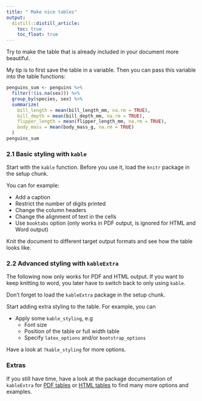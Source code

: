 ```yaml
---
title: " Make nice tables"
output: 
  distill::distill_article:
    toc: true
    toc_float: true
---
```


Try to make the table that is already included in your document more beautiful.

My tip is to first save the table in a variable. Then you can pass this 
variable into the table functions:

```r
penguins_sum <- penguins %>%
  filter(!(is.na(sex))) %>%
  group_by(species, sex) %>%
  summarize(
    bill_length = mean(bill_length_mm, na.rm = TRUE),
    bill_depth = mean(bill_depth_mm, na.rm = TRUE),
    flipper_length = mean(flipper_length_mm, na.rm = TRUE),
    body_mass = mean(body_mass_g, na.rm = TRUE)
  )
penguins_sum
```

### 2.1 Basic styling with `kable`

Start with the `kable` function. Before you use it, load the `knitr` package 
in the setup chunk.

You can for example:

- Add a caption
- Restrict the number of digits printed
- Change the column headers
- Change the alignment of text in the cells
- Use `booktabs` option (only works in PDF output, is ignored for HTML and Word output)

Knit the document to different target output formats and see how the table looks like.

### 2.2 Advanced styling with `kableExtra`

The following now only works for PDF and HTML output. If you want to keep knitting
to word, you later have to switch back to only using `kable`.

Don't forget to load the `kableExtra` package in the setup chunk.

Start adding extra styling to the table. For example, you can

- Apply some `kable_styling`, e.g
  - Font size
  - Position of the table or full width table
  - Specify `latex_options` and/or `bootstrap_options`

Have a look at `?kable_styling` for more options.

### Extras

If you still have time, have a look at the package documentation of `kableExtra`
for [PDF tables](https://haozhu233.github.io/kableExtra/awesome_table_in_pdf.pdf) or [HTML tables](https://haozhu233.github.io/kableExtra/awesome_table_in_html.html) to find many more options and examples.